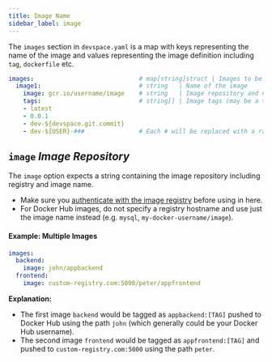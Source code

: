 ```yaml
---
title: Image Name
sidebar_label: image
---
```


The `images` section in `devspace.yaml` is a map with keys representing the name of the image and values representing the image definition including `tag`, `dockerfile` etc.
```yaml
images:                             # map[string]struct | Images to be built and pushed
  image1:                           # string   | Name of the image
    image: gcr.io/username/image    # string   | Image repository and name
    tags:                           # string[] | Image tags (may be a tagging schema with variables)
    - latest
    - 0.0.1
    - dev-${devspace.git.commit}
    - dev-${USER}-###               # Each # will be replaced with a random character
```

## `image` *Image Repository*
The `image` option expects a string containing the image repository including registry and image name.

- Make sure you [authenticate with the image registry](../../images/basics.mdx#authentication-registry) before using in here.
- For Docker Hub images, do not specify a registry hostname and use just the image name instead (e.g. `mysql`, `my-docker-username/image`).

#### Example: Multiple Images
```yaml
images:
  backend:
    image: john/appbackend
  frontend:
    image: custom-registry.com:5000/peter/appfrontend
```
**Explanation:**
- The first image `backend` would be tagged as `appbackend:[TAG]` pushed to Docker Hub using the path `john` (which generally could be your Docker Hub username).
- The second image `frontend` would be tagged as `appfrontend:[TAG]` and pushed to `custom-registry.com:5000` using the path `peter`.
